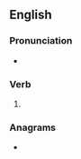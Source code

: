 ==English==

===Pronunciation===
* {{IPA|/ˈflɛʃɪŋ/|lang=en}}

===Verb===
{{head|en|present participle}}

# {{present participle of|flesh|lang=en|nocat=1}}

===Anagrams===
* {{anagrams|en|Fenglish}}